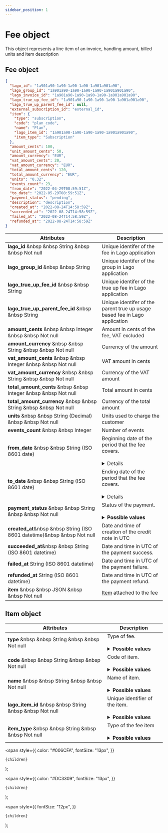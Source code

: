 ```yaml
---
sidebar_position: 1
---
```


# Fee object

This object represents a line item of an invoice, handling amount, billed units and item description

## Fee object

```json
{
  "lago_id": "1a901a90-1a90-1a90-1a90-1a901a901a90",
  "lago_group_id": "1a901a90-1a90-1a90-1a90-1a901a901a90",
  "lago_invoice_id": "1a901a90-1a90-1a90-1a90-1a901a901a90",
  "lago_true_up_fee_id": "1a901a90-1a90-1a90-1a90-1a901a901a90",
  "lago_true_up_parent_fee_id": null,
  "external_subscription_id": "external_id",
  "item": {
    "type": "subscription",
    "code": "plan_code",
    "name": "Plan",
    "lago_item_id": "1a901a90-1a90-1a90-1a90-1a901a901a90",
    "item_type": "Subscription"
  },
  "amount_cents": 100,
  "unit_amount_cents": 50,
  "amount_currency": "EUR",
  "vat_amount_cents": 20,
  "vat_amount_currency": "EUR",
  "total_amount_cents": 120,
  "total_amount_currency": "EUR",
  "units": "0.32",
  "events_count": 23,
  "from_date": "2022-04-29T08:59:51Z",
  "to_date": "2022-05-29T08:59:51Z",
  "payment_status": "pending",
  "description": "description",
  "created_at": "2022-08-24T14:58:59Z",
  "succeeded_at": "2022-08-24T14:58:59Z",
  "failed_at": "2022-08-24T14:58:59Z",
  "refunded_at": "2022-08-24T14:58:59Z"
}
```

| Attributes                                                                                                | Description                                                                                                                                                                                                                                                                          |
| --------------------------------------------------------------------------------------------------------- | ------------------------------------------------------------------------------------------------------------------------------------------------------------------------------------------------------------------------------------------------------------------------------------ |
| **lago_id** &nbsp &nbsp <Type>String</Type> &nbsp &nbsp <NotNullable>Not null</NotNullable>               | Unique identifer of the fee in Lago application                                                                                                                                                                                                                                      |
| **lago_group_id** &nbsp &nbsp <Type>String</Type>                                                         | Unique identifer of the group in Lago application                                                                                                                                                                                                                                    |
| **lago_true_up_fee_id** &nbsp &nbsp <Type>String</Type>                                                   | Unique identifer of the true up fee in Lago application                                                                                                                                                                                                                              |
| **lago_true_up_parent_fee_id** &nbsp &nbsp <Type>String</Type>                                            | Unique identifer of the parent true up usage based fee in Lago application                                                                                                                                                                                                           |
| **amount_cents** &nbsp &nbsp <Type>Integer</Type> &nbsp &nbsp <NotNullable>Not null</NotNullable>         | Amount in cents of the fee, VAT excluded                                                                                                                                                                                                                                             |
| **amount_currency** &nbsp &nbsp <Type>String</Type> &nbsp &nbsp <NotNullable>Not null</NotNullable>       | Currency of the amount                                                                                                                                                                                                                                                               |
| **vat_amount_cents** &nbsp &nbsp <Type>Integer</Type> &nbsp &nbsp <NotNullable>Not null</NotNullable>     | VAT amount in cents                                                                                                                                                                                                                                                                  |
| **vat_amount_currency** &nbsp &nbsp <Type>String</Type> &nbsp &nbsp <NotNullable>Not null</NotNullable>   | Currency of the VAT amount                                                                                                                                                                                                                                                           |
| **total_amount_cents** &nbsp &nbsp <Type>Integer</Type> &nbsp &nbsp <NotNullable>Not null</NotNullable>   | Total amount in cents                                                                                                                                                                                                                                                                |
| **total_amount_currency** &nbsp &nbsp <Type>String</Type> &nbsp &nbsp <NotNullable>Not null</NotNullable> | Currency of the total amount                                                                                                                                                                                                                                                         |
| **units** &nbsp &nbsp <Type>String (Decimal)</Type> &nbsp &nbsp <NotNullable>Not null</NotNullable>       | Units used to charge the customer                                                                                                                                                                                                                                                    |
| **events_count** &nbsp &nbsp <Type>Integer</Type>                                                         | Number of events                                                                                                                                                                                                                                                                     |
| **from_date** &nbsp &nbsp <Type>String (ISO 8601 date)</Type>                                             | Beginning date of the period that the fee covers. <br/><br/> <details>Only applies to `subscription` and `charge` fees</details>                                                                                                                                                     |
| **to_date** &nbsp &nbsp <Type>String (ISO 8601 date)</Type>                                               | Ending date of the period that the fee covers. <br/><br/> <details>Only applies to `subscription` and `charge` fees</details>                                                                                                                                                        |
| **payment_status** &nbsp &nbsp <Type>String</Type> &nbsp &nbsp <NotNullable>Not null</NotNullable>        | Status of the payment. <br></br> <details><summary>**Possible values**</summary><div>- `pending`<br></br>- `succeeded`<br></br>- `failed`<br></br>- `refunded`<div></div></div></details> |
| **created_at**&nbsp &nbsp <Type>String (ISO 8601 datetime)</Type>&nbsp &nbsp <NotNullable>Not null</NotNullable>| Date and time of creation of the credit note in UTC |
| **succeeded_at**&nbsp &nbsp <Type>String (ISO 8601 datetime)</Type>                                       | Date and time in UTC of the payment success. |
| **failed_at** <Type>String (ISO 8601 datetime)</Type>                                                     | Date and time in UTC of the payment failure. |
| **refunded_at** <Type>String (ISO 8601 datetime)</Type>                                                   | Date and time in UTC of the payment refund.  |
| **item** &nbsp &nbsp <Type>JSON</Type> &nbsp &nbsp <NotNullable>Not null</NotNullable>                    | [Item](#item-object) attached to the fee |

## Item object

| Attributes | Description |
| -----------| ----------- |
| **type** &nbsp &nbsp <Type>String</Type> &nbsp &nbsp <NotNullable>Not null</NotNullable> | Type of fee.<br></br> <details><summary>**Possible values**</summary><div>- `add_on`<br></br>- `charge`<br></br>- `credit`<br></br>- `instant_charge`<br></br>- `subscription`<div></div></div></details> |
| **code** &nbsp &nbsp <Type>String</Type> &nbsp &nbsp <NotNullable>Not null</NotNullable> | Code of item.<br></br> <details><summary>**Possible values**</summary><div>- `add_on`: code of the Add-On<br></br>- `charge`: code of the billable metric<br></br>- `credit`: `credit`<br></br>- `instant_charge`: code of the billable metric<br></br>- `subscription`: code of the plan<div></div></div></details> |
| **name** &nbsp &nbsp <Type>String</Type> &nbsp &nbsp <NotNullable>Not null</NotNullable> | Name of item.<br></br> <details><summary>**Possible values**</summary><div>- `add_on`: name of the Add-On<br></br>- `charge`: name of the billable metric<br></br>- `credit`: `credit`<br></br>- `instant_charge`: name of the billable metric<br></br>- `subscription`: name of the plan<div></div></div></details> |
| **lago_item_id** &nbsp &nbsp <Type>String</Type> &nbsp &nbsp <NotNullable>Not null</NotNullable> | Unique identifier of the item.<br></br> <details><summary>**Possible values**</summary><div>- `add_on`: Lago identifier of the Add-On<br></br>- `charge`: Lago identifier of the billable metric<br></br>- `credit`: Lago identifier of the wallet transaction<br></br>- `instant_charge`: Lago identifier of the billable metric<br></br>- `subscription`: Lago identifier of the subscription<div></div></div></details> |
| **item_type** &nbsp &nbsp <Type>String</Type> &nbsp &nbsp <NotNullable>Not null</NotNullable> | Type of the fee item<br></br> <details><summary>**Possible values**</summary><div>- `add_on`: `AddOn`<br></br>- `charge`: `BillableMetric`<br></br>- `credit`: `WalletTransaction`<br></br>- `instant_charge`: `BillableMetric`<br></br>- `subscription`: `Subscription`<div></div></div></details> |


  <span
    style={{
      color: "#006CFA",
      fontSize: "13px",
    }}
  >
    {children}
  </span>
);

  <span
    style={{
      color: "#DC3309",
      fontSize: "13px",
    }}
  >
    {children}
  </span>
);

  <span
    style={{
      fontSize: "12px",
    }}
  >
    {children}
  </span>
);

